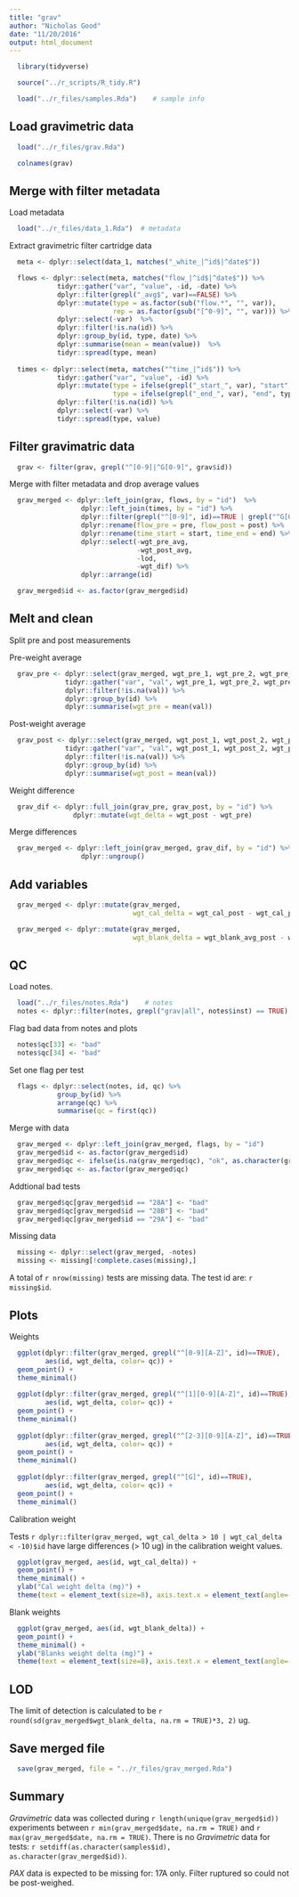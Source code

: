 ```yaml
---
title: "grav"
author: "Nicholas Good"
date: "11/20/2016"
output: html_document
---
```


```r
  library(tidyverse)
```

```r
  source("../r_scripts/R_tidy.R")
```

```r
  load("../r_files/samples.Rda")    # sample info
```

## Load gravimetric data

```r
  load("../r_files/grav.Rda")
```

```r
  colnames(grav)
```

## Merge with filter metadata

Load metadata
```r
  load("../r_files/data_1.Rda")  # metadata
```

Extract gravimetric filter cartridge data

```r
  meta <- dplyr::select(data_1, matches("_white_|^id$|^date$"))

  flows <- dplyr::select(meta, matches("flow_|^id$|^date$")) %>%
            tidyr::gather("var", "value", -id, -date) %>%
            dplyr::filter(grepl("_avg$", var)==FALSE) %>%
            dplyr::mutate(type = as.factor(sub("flow.*", "", var)),
                          rep = as.factor(gsub("[^0-9]", "", var))) %>%
            dplyr::select(-var)  %>%
            dplyr::filter(!is.na(id)) %>%
            dplyr::group_by(id, type, date) %>%
            dplyr::summarise(mean = mean(value))  %>%
            tidyr::spread(type, mean)
  
  times <- dplyr::select(meta, matches("^time_|^id$")) %>%
            tidyr::gather("var", "value", -id) %>%
            dplyr::mutate(type = ifelse(grepl("_start_", var), "start", "NA"),
                          type = ifelse(grepl("_end_", var), "end", type)) %>%
            dplyr::filter(!is.na(id)) %>%  
            dplyr::select(-var) %>%  
            tidyr::spread(type, value)
```

## Filter gravimatric data

```r
  grav <- filter(grav, grepl("^[0-9]|^G[0-9]", grav$id))
```

Merge with filter metadata and drop average values

```r
  grav_merged <- dplyr::left_join(grav, flows, by = "id")  %>%  
                  dplyr::left_join(times, by = "id") %>%  
                  dplyr::filter(grepl("^[0-9]", id)==TRUE | grepl("^G[0-9]", id)==TRUE) %>%
                  dplyr::rename(flow_pre = pre, flow_post = post) %>%
                  dplyr::rename(time_start = start, time_end = end) %>%
                  dplyr::select(-wgt_pre_avg,
                                -wgt_post_avg,
                                -lod, 
                                -wgt_dif) %>%
                  dplyr::arrange(id)

  grav_merged$id <- as.factor(grav_merged$id)
```

## Melt and clean

Split pre and post measurements

Pre-weight average

```r
  grav_pre <- dplyr::select(grav_merged, wgt_pre_1, wgt_pre_2, wgt_pre_3, id) %>%
              tidyr::gather("var", "val", wgt_pre_1, wgt_pre_2, wgt_pre_3) %>%
              dplyr::filter(!is.na(val)) %>%
              dplyr::group_by(id) %>%
              dplyr::summarise(wgt_pre = mean(val))
```

Post-weight average

```r
  grav_post <- dplyr::select(grav_merged, wgt_post_1, wgt_post_2, wgt_post_3, id) %>%
              tidyr::gather("var", "val", wgt_post_1, wgt_post_2, wgt_post_3) %>%
              dplyr::filter(!is.na(val)) %>%
              dplyr::group_by(id) %>%
              dplyr::summarise(wgt_post = mean(val))
```

Weight difference

```r
  grav_dif <- dplyr::full_join(grav_pre, grav_post, by = "id") %>%
                dplyr::mutate(wgt_delta = wgt_post - wgt_pre)
```

Merge differences

```r
  grav_merged <- dplyr::left_join(grav_merged, grav_dif, by = "id") %>%
                  dplyr::ungroup()
```

## Add variables

```r
  grav_merged <- dplyr::mutate(grav_merged, 
                               wgt_cal_delta = wgt_cal_post - wgt_cal_pre) # calibration weight change

  grav_merged <- dplyr::mutate(grav_merged,
                               wgt_blank_delta = wgt_blank_avg_post - wgt_blank_avg_pre) # blank change
```

## QC

Load notes.

```r
  load("../r_files/notes.Rda")    # notes
  notes <- dplyr::filter(notes, grepl("grav|all", notes$inst) == TRUE)
```

Flag bad data from notes and plots

```r
  notes$qc[33] <- "bad"
  notes$qc[34] <- "bad"
```

Set one flag per test

```r
  flags <- dplyr::select(notes, id, qc) %>%
            group_by(id) %>%
            arrange(qc) %>%
            summarise(qc = first(qc))
```

Merge with data

```r
  grav_merged <- dplyr::left_join(grav_merged, flags, by = "id")
  grav_merged$id <- as.factor(grav_merged$id)
  grav_merged$qc <- ifelse(is.na(grav_merged$qc), "ok", as.character(grav_merged$qc))
  grav_merged$qc <- as.factor(grav_merged$qc)
```

Addtional bad tests

```r
  grav_merged$qc[grav_merged$id == "28A"] <- "bad"
  grav_merged$qc[grav_merged$id == "28B"] <- "bad"
  grav_merged$qc[grav_merged$id == "29A"] <- "bad"
```

Missing data

```r
  missing <- dplyr::select(grav_merged, -notes) 
  missing <- missing[!complete.cases(missing),]
```

A total of `r nrow(missing)` tests are missing data. The test id are: `r missing$id`.

## Plots

Weights

```r
  ggplot(dplyr::filter(grav_merged, grepl("^[0-9][A-Z]", id)==TRUE),
         aes(id, wgt_delta, color= qc)) +
  geom_point() +
  theme_minimal()
  
  ggplot(dplyr::filter(grav_merged, grepl("^[1][0-9][A-Z]", id)==TRUE),
         aes(id, wgt_delta, color= qc)) +
  geom_point() +
  theme_minimal()
  
  ggplot(dplyr::filter(grav_merged, grepl("^[2-3][0-9][A-Z]", id)==TRUE),
         aes(id, wgt_delta, color= qc)) +
  geom_point() +
  theme_minimal()
  
  ggplot(dplyr::filter(grav_merged, grepl("^[G]", id)==TRUE),
         aes(id, wgt_delta, color= qc)) +
  geom_point() +
  theme_minimal()
```

Calibration weight

Tests `r dplyr::filter(grav_merged, wgt_cal_delta > 10 | wgt_cal_delta < -10)$id` have large differences (> 10 ug) in the calibration weight values.

```r
  ggplot(grav_merged, aes(id, wgt_cal_delta)) +
  geom_point() +
  theme_minimal() +
  ylab("Cal weight delta (mg)") +
  theme(text = element_text(size=8), axis.text.x = element_text(angle=-45, hjust=1))
```

Blank weights

```r
  ggplot(grav_merged, aes(id, wgt_blank_delta)) +
  geom_point() +
  theme_minimal() +
  ylab("Blanks weight delta (mg)") +
  theme(text = element_text(size=8), axis.text.x = element_text(angle=-45, hjust=1)) 
```

## LOD

The limit of detection is calculated to be `r round(sd(grav_merged$wgt_blank_delta, na.rm = TRUE)*3, 2)` ug.

## Save merged file

```r
  save(grav_merged, file = "../r_files/grav_merged.Rda")
```

## Summary

$Gravimetric$ data was collected during `r length(unique(grav_merged$id))` experiments between `r min(grav_merged$date, na.rm = TRUE)` and `r max(grav_merged$date, na.rm = TRUE)`. There is no $Gravimetric$ data for tests: `r setdiff(as.character(samples$id), as.character(grav_merged$id))`.


$PAX$ data is expected to be missing for: 17A only. Filter ruptured so could not be post-weighed. 

